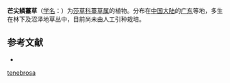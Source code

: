 {{Speciesbox
| name = 芒尖鳞薹草
| status = 
| status_system = 
| image =
| genus = Carex
| species = tenebrosa
| authority = Boott
}}

'''芒尖鳞薹草'''（[[学名|学名]]：{{lang|la|''Carex tenebrosa''}}）为[[莎草科|莎草科]][[薹草属|薹草属]]的植物。分布在[[中国大陆|中国大陆]]的[[广东|广东]]等地，多生在林下及沼泽地草丛中，目前尚未由人工引种栽培。

== 参考文献 ==
<div class="references-small">
* {{cite web| url =http://www.bioinfo.cn/db05/KmzwSpecies.php?action=view&id=25032| title =芒尖鳞薹草| work =《中国高等植物数据库全库》| publisher =中国科学院微生物研究所| author =昆明植物研究所| accessdate =2009-02-25| deadurl =yes| archiveurl =https://web.archive.org/web/20160305041853/http://www.bioinfo.cn/db05/KmzwSpecies.php?action=view&id=25032| archivedate =2016-03-05}}
</div>
{{Taxonbar|from=Q15232531}}

{{DEFAULTSORT:Carex tenebrosa}}
[[Category:薹草属|tenebrosa]]


{{Carex-stub}}